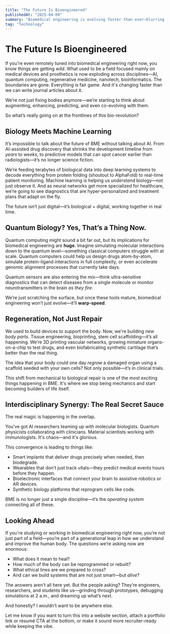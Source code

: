 ```yaml
---
title: "The Future Is Bioengineered"  
publishedAt: "2025-04-09"  
summary: "Biomedical engineering is evolving faster than ever—blurring lines between biology, computing, and materials science to push what’s possible in medicine and beyond."  
tag: "Technology"  
---
```


# The Future Is Bioengineered

If you're even remotely tuned into biomedical engineering right now, you know things are getting *wild*. What used to be a field focused mainly on medical devices and prosthetics is now exploding across disciplines—AI, quantum computing, regenerative medicine, nanotech, bioinformatics. The boundaries are gone. Everything is fair game. And it's changing faster than we can write journal articles about it.

We’re not just fixing bodies anymore—we’re starting to think about augmenting, enhancing, predicting, and even co-evolving with them.

So what’s really going on at the frontlines of this bio-revolution?

## Biology Meets Machine Learning

It’s impossible to talk about the future of BME without talking about AI. From AI-assisted drug discovery that shrinks the development timeline from *years* to *weeks*, to predictive models that can spot cancer earlier than radiologists—it’s no longer science fiction.

We’re feeding terabytes of biological data into deep learning systems to decode everything from protein folding (shoutout to AlphaFold) to real-time patient monitoring. Machine learning is helping us *understand* biology—not just observe it. And as neural networks get more specialized for healthcare, we’re going to see diagnostics that are hyper-personalized and treatment plans that adapt on the fly.

The future isn’t just digital—it’s biological + digital, working together in real time.

## Quantum Biology? Yes, That’s a Thing Now.

Quantum computing might sound a bit far out, but its implications for biomedical engineering are **huge**. Imagine simulating molecular interactions down to the quantum level—something classical computers struggle with at scale. Quantum computers could help us design drugs atom-by-atom, simulate protein-ligand interactions in full complexity, or even accelerate genomic alignment processes that currently take days.

Quantum sensors are also entering the mix—think ultra-sensitive diagnostics that can detect diseases from a single molecule or monitor neurotransmitters in the brain *as they fire*.

We’re just scratching the surface, but once these tools mature, biomedical engineering won’t just evolve—it’ll **warp-speed**.

## Regeneration, Not Just Repair

We used to build devices to support the body. Now, we're building *new body parts*. Tissue engineering, bioprinting, stem cell scaffolding—it’s all happening. We’re 3D printing vascular networks, growing miniature organs-on-a-chip to test drugs, and even biofabricating synthetic cartilage that’s better than the real thing.

The idea that your body could one day *regrow* a damaged organ using a scaffold seeded with your own cells? Not only possible—it’s in clinical trials.

This shift from mechanical to biological repair is one of the most exciting things happening in BME. It's where we stop being mechanics and start becoming builders of life itself.


## Interdisciplinary Synergy: The Real Secret Sauce

The real magic is happening in the overlap.

You’ve got AI researchers teaming up with molecular biologists. Quantum physicists collaborating with clinicians. Material scientists working with immunologists. It's chaos—and it's glorious.

This convergence is leading to things like:
- Smart implants that deliver drugs precisely when needed, then biodegrade.
- Wearables that don’t just track vitals—they predict medical events hours before they happen.
- Bioelectronic interfaces that connect your brain to assistive robotics or AR devices.
- Synthetic biology platforms that reprogram cells like code.

BME is no longer just a single discipline—it’s the *operating system* connecting all of these.

## Looking Ahead

If you're studying or working in biomedical engineering right now, you’re not just part of a field—you’re part of a generational leap in how we understand and improve the human body. The questions we’re asking now are enormous:

- What does it mean to heal?
- How much of the body can be reprogrammed or rebuilt?
- What ethical lines are we prepared to cross?
- And can we build systems that are not just smart—but *alive*?

The answers aren't all here yet. But the people asking? They’re engineers, researchers, and students like us—grinding through prototypes, debugging simulations at 2 a.m., and dreaming up what’s next.

And honestly? I wouldn’t want to be anywhere else.

Let me know if you want to turn this into a website section, attach a portfolio link or résumé CTA at the bottom, or make it sound more recruiter-ready while keeping the vibe.